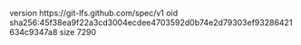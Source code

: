 version https://git-lfs.github.com/spec/v1
oid sha256:45f38ea9f22a3cd3004ecdee4703592d0b74e2d79303ef93286421634c9347a8
size 7290
